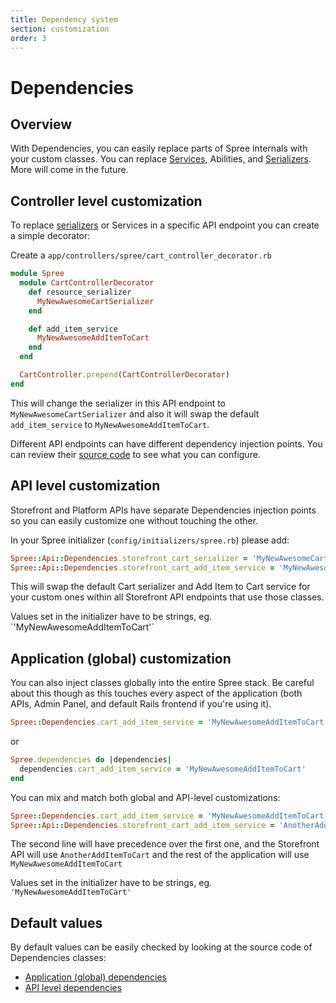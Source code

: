 ```yaml
---
title: Dependency system
section: customization
order: 3
---
```


# Dependencies

## Overview

With Dependencies, you can easily replace parts of Spree internals with your custom classes. You can replace [Services](https://github.com/spree/spree/tree/master/core/app/services/spree), Abilities, and [Serializers](https://github.com/spree/spree/tree/master/api/app/serializers/spree/v2). More will come in the future.

## Controller level customization

To replace [serializers](https://github.com/jsonapi-serializer/jsonapi-serializer) or Services in a specific API endpoint you can create a simple decorator:

Create a `app/controllers/spree/cart_controller_decorator.rb`

```ruby
module Spree
  module CartControllerDecorator
    def resource_serializer
      MyNewAwesomeCartSerializer
    end

    def add_item_service
      MyNewAwesomeAddItemToCart
    end
  end

  CartController.prepend(CartControllerDecorator)
end
```

This will change the serializer in this API endpoint to `MyNewAwesomeCartSerializer` and also it will swap the default `add_item_service` to `MyNewAwesomeAddItemToCart`.

Different API endpoints can have different dependency injection points. You can review their [source code](https://github.com/spree/spree/tree/master/api/app/controllers/spree/api/v2) to see what you can configure.

## API level customization

Storefront and Platform APIs have separate Dependencies injection points so you can easily customize one without touching the other.

In your Spree initializer (`config/initializers/spree.rb`) please add:

```ruby
Spree::Api::Dependencies.storefront_cart_serializer = 'MyNewAwesomeCartSerializer'
Spree::Api::Dependencies.storefront_cart_add_item_service = 'MyNewAwesomeAddItemToCart'
```

This will swap the default Cart serializer and Add Item to Cart service for your custom ones within all Storefront API endpoints that use those classes.

Values set in the initializer have to be strings, eg. \`'MyNewAwesomeAddItemToCart'\`

## Application (global) customization

You can also inject classes globally into the entire Spree stack. Be careful about this though as this touches every aspect of the application (both APIs, Admin Panel, and default Rails frontend if you're using it).

```ruby
Spree::Dependencies.cart_add_item_service = 'MyNewAwesomeAddItemToCart'
```

or

```ruby
Spree.dependencies do |dependencies|
  dependencies.cart_add_item_service = 'MyNewAwesomeAddItemToCart'
end
```

You can mix and match both global and API-level customizations:

```ruby
Spree::Dependencies.cart_add_item_service = 'MyNewAwesomeAddItemToCart'
Spree::Api::Dependencies.storefront_cart_add_item_service = 'AnotherAddItemToCart'
```

The second line will have precedence over the first one, and the Storefront API will use `AnotherAddItemToCart` and the rest of the application will use `MyNewAwesomeAddItemToCart`

Values set in the initializer have to be strings, eg. `'MyNewAwesomeAddItemToCart'`

## Default values

By default values can be easily checked by looking at the source code of Dependencies classes:

* [Application (global) dependencies](https://github.com/spree/spree/blob/main/core/lib/spree/core/dependencies.rb)
* [API level dependencies](https://github.com/spree/spree/blob/main/api/lib/spree/api/dependencies.rb)
